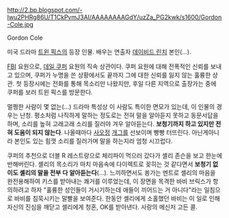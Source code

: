http://2.bp.blogspot.com/-Iwu2PHRg86U/T1CkPvmJ3AI/AAAAAAAAGdY/uzZa_PG2kwk/s1600/Gordon-Cole.jpg

Gordon Cole

미국 드라마 [[트윈 픽스]]의 등장 인물. 배우는 연출자 [[데이비드 린치]] 본인(...).

[[FBI]] 요원으로, [[데일 쿠퍼]] 요원의 직속 상관이다. 쿠퍼 요원에 대해 전폭적인 신뢰를 보내고 있으며, 쿠퍼가 누명을 쓴 상황에서도 끝까지 그에 대한 신뢰를 잃지 않는 훌륭한 상관. 첫 등장시에는 전화를 통해 목소리만 나왔지만, 후일 다른 지역으로 출장가는 중에 쿠퍼를 보러 트윈 픽스를 방문한다.

멀쩡한 사람이 몇 없는(...) 드라마 특성상 이 사람도 특이한 면모가 있는데, 이 인물의 경우는 난청. 평소처럼 나직하게 말하는 정도로는 전혀 말을 알아듣지 못하고 동문서답을 하며, 소리를 높혀 고래고래 소리를 질러야 겨우 알아듣는다. '''보청기까지 하고 있지만 전혀 도움이 되지 않는다'''. 나올때마다 [[사오정]] [[개그]]를 선보이며 빵빵 터뜨린다. 아닌게아니라 본인도 있는 힘껏 소리를 질러가며 말을 하는지라 엄청 시끄럽다.

쿠퍼의 추천으로 더블 R 레스트랑으로 체리파이 먹으러 갔다가 셸리 존슨을 보고 한눈에 반해버린다. 셸리의 목소리가 마치 마음속에 다이렉트로 꽂히는 것 같다면서 '''보청기 없이도 셸리의 말을 전부 다 알아듣는다'''(...). 느끼하면서도 쑝가는 멘트로 셸리의 마음을 완전용해하여 키스를 받아내는 쾌거를 이루었는데, 이 장면을 목격한 바비 브릭스가 항의하려고 하자 "훌륭한 성인들이 거시기하는데 애들이 끼어드는 거 아니다"라는 일침으로 바비를 침묵시키는 말빨을 보여준다. 한동안 셸리에게 소홀했던 바비는 이 일로 인해 자신의 진심을 깨닫고 셸리에게 청혼, OK를 받아낸다. 사랑의 메신저 고든 콜.

